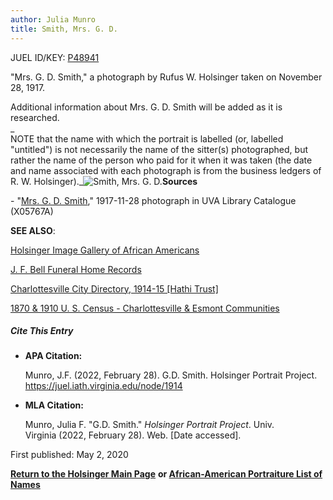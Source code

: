 ```yaml
---
author: Julia Munro
title: Smith, Mrs. G. D.
---
```

JUEL ID/KEY: [P48941](http://juel.iath.virginia.edu/public_person?person=48941 "P48941")

"Mrs. G. D. Smith," a photograph by Rufus W. Holsinger taken on November 28, 1917.

Additional information about Mrs. G. D. Smith will be added as it is researched.  
_  
NOTE that the name with which the portrait is labelled (or, labelled "untitled") is not necessarily the name of the sitter(s) photographed, but rather the name of the person who paid for it when it was taken (the date and name associated with each photograph is from the business ledgers of R. W. Holsinger)._![Smith, Mrs. G. D.](https://iiif.lib.virginia.edu/iiif/uva-lib:1048933/full/1000,1337/0/default.jpg "Smith, Mrs. G. D.")**Sources**

\- "[Mrs. G. D. Smith](https://search.lib.virginia.edu/catalog/uva-lib:1048933#?c=0&m=0&s=0&cv=0&xywh=-1355%2C-1%2C5420%2C4019 "Smith, Mrs. G. D.")," 1917-11-28 photograph in UVA Library Catalogue (X05767A) 

**SEE ALSO**:

[Holsinger Image Gallery of African Americans](http://rwholsingerphotos.org/images.php "Holsinger Image Gallery of African Americans")

[J. F. Bell Funeral Home Records](http://www2.vcdh.virginia.edu/afam/raceandplace/perl_scripts/funeral_search.html "J. F. Bell Funeral Home Database")

[Charlottesville City Directory, 1914-15 \[Hathi Trust\]](https://catalog.hathitrust.org/Record/101954103 "Charlottesville City Directory, 1914-15") 

[1870 & 1910 U. S. Census - Charlottesville & Esmont Communities](http://www2.vcdh.virginia.edu/afam/raceandplace/census/search_both.html "1870 & 1910 U. S. Census: Charlottesville and Esmont Communities")

##### **Cite This Entry**

*   **APA Citation:**
    
    Munro, J.F. (2022, February 28). G.D. Smith. Holsinger Portrait Project. https://juel.iath.virginia.edu/node/1914
    
*   **MLA Citation:**
    
    Munro, Julia F. "G.D. Smith." _Holsinger Portrait Project_. Univ. Virginia (2022, February 28). Web. \[Date accessed\].
    

First published: May 2, 2020

[**Return to the Holsinger Main Page**](http://juel.iath.virginia.edu/node/980) **or [African-American Portraiture List of Names](http://juel.iath.virginia.edu/node/996)**